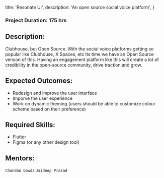 
  title: 'Resonate UI',
  description: 'An open source social voice platform',
}


### Project Duration: 175 hrs

## Description:

Clubhouse, but Open Source. With the social voice platforms getting so popular like Clubhouse, X Spaces, etc Its time we have an Open Source version of this. Having an engagement platform like this will create a lot of credibility in the open-source community, drive traction and grow.

## Expected Outcomes:

- Redesign and improve the user interface
- Imporve the user experience
- Work on dynamic theming (users should be able to customize colour scheme based on their preference)


## Required Skills:

- Flutter
- Figma (or any other design tool)

## Mentors:

`Chandan Gowda`
`Jaideep Prasad`
